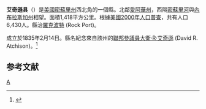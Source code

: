 {{noteTA
|T=zh-hans:艾奇逊县 (密苏里州);zh-hk:艾奇遜縣 (密蘇里州);zh-tw:艾奇遜郡 (密蘇里州);
|1=zh-hans:县;zh-hk:縣;zh-tw:郡;
}}
{{Otheruses|艾奇遜縣|subject=美國密蘇里州的一個縣|other=同名的縣}}
<!--[[File:Map_of_Missouri_highlighting_Atchison_County.svg|250px]]-->
{{Infobox U.S. County
| county = 艾奇遜縣
| state = 密蘇里州
| en county = Atchison County
| en state = Missouri
| seal =               <!--image of county seal -->
| founded year = 1845
| founded date = February
| seat wl = Rock Port
| largest city wl = Tarkio
| area mi = 547
| area km = 1,418
| area land mi = 545
| area land km = 1,411
| area water mi = 3
| area water km = 7
| area percentage = 0.48
| census yr = 2000
| pop = 6,430
| density mi = 12
| density km = 5
| time zone = Central
| UTC offset = -6
| DST offset = -5
| footnotes = 
| web = www.atchisoncounty.org
| named for = [[David_Rice_Atchison|David Rice Atchison]], [[U.S._Senator|U.S. Senator]] from [[Missouri|Missouri]]
}}
'''艾奇遜县'''（{{lang-en|Atchison County}}）是[[美國|美國]][[密蘇里州|密蘇里州]]西北角的一個縣。北鄰[[愛阿華州|愛阿華州]]，西隔[[密蘇里河|密蘇里河]]與[[內布拉斯加州|內布拉斯加州]]相望。面積1,418平方公里。根據[[美國2000年人口普查|美國2000年人口普查]]，共有人口6,430人。縣治[[羅克波特_(密蘇里州)|羅克波特]] (Rock Port)。

成立於1835年2月14日。縣名紀念來自該州的[[美國參議院|聯邦參議員]][[大衛·R·艾奇遜|大衛·R·艾奇遜]] (David R. Atchison)。<ref>{{Cite web |url=http://www.sos.mo.gov/archives/history/counties.asp |title=密蘇里州州務卿網頁 |access-date=2007-02-22 |archive-date=2013-05-29 |archive-url=https://web.archive.org/web/20130529024318/http://www.sos.mo.gov/archives/history/counties.asp |dead-url=no }}</ref>

==参考文献==
<div class="references-small">
<references />
</div>

{{Missouri-stub}}

[[Category:密苏里州行政区划|A]]